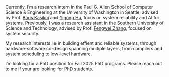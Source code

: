 Currently, I’m a research intern in the Paul G. Allen School of Computer Science & Engineering at the University of Washington in Seattle, advised by Prof. [Baris Kasikci](https://homes.cs.washington.edu/~baris/) and [Yigong Hu](https://yigonghu.github.io/), focus on system reliability and AI for systems. 
Previously, I was a research assistant in the Southern University of Science and Technology, advised by Prof. [Fengwei Zhang](https://fengweiz.github.io/), focused on system security.

My research interests lie in building effient and reliable systems, 
through hardware\-software co\-design spanning multiple layers, from compilers and system scheduling to low-level hardware.

I’m looking for a PhD position for Fall 2025 PhD programs. Please reach out to me if your are looking for PhD students.